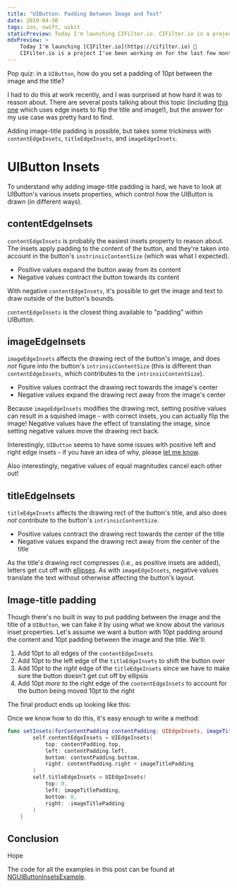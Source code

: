 ```yaml
---
title: "UIButton: Padding Between Image and Text"
date: 2019-04-30
tags: ios, swift, uikit
staticPreview: Today I'm launching CIFilter.io. CIFilter.io is a project I've been working on for the last few months, and today it's open source. It has two parts...
mdxPreview: >
    Today I'm launching [CIFilter.io](https://cifilter.io) 🎉
    CIFilter.io is a project I've been working on for the last few months, and today it's [open source](https://github.com/noahsark769/cifilter.io/). It has two parts...
---
```


Pop quiz: in a `UIButton`, how do you set a padding of 10pt between the image and the title?

<CaptionedImage max={200} filename="uibutton-padding-1.png" alt="Image showing 10pt padding between title and image of a UIButton" caption="If you're looking for a code snippet, skip to the bottom :)" />

I had to do this at work recently, and I was surprised at how hard it was to reason about. There are several posts talking about this topic (including [this one](https://medium.com/short-swift-stories/using-uiedgeinsets-to-layout-a-uibutton-44ba04dd085c) which uses edge insets to flip the title and image!), but the answer for my use case was pretty hard to find.

Adding image-title padding is possible, but takes some trickiness with `contentEdgeInsets`, `titleEdgeInsets`, and `imageEdgeInsets`.

# UIButton Insets
To understand why adding image-title padding is hard, we have to look at UIButton's various insets properties, which control how the UIButton is drawn (in different ways).

## contentEdgeInsets
`contentEdgeInsets` is probably the easiest insets property to reason about. The insets apply padding to the content of the button, and they're taken into account in the button's `instrinsicContentSize` (which was what I expected).

- Positive values expand the button away from its content
- Negative values contract the button towards its content

With negative `contentEdgeInsets`, it's possible to get the image and text to draw outside of the button's bounds.

<FlowGrid columns={2}>
    <CaptionedImage max={300} filename="content-top.gif" alt="contentEdgeInsets top" caption="Top" />
    <CaptionedImage max={300} filename="content-left.gif" alt="contentEdgeInsets left" caption="Left" />
    <CaptionedImage max={300} filename="content-bottom.gif" alt="contentEdgeInsets bottom" caption="Bottom" />
    <CaptionedImage max={300} filename="content-right.gif" alt="contentEdgeInsets right" caption="Right" />
</FlowGrid>

`contentEdgeInsets` is the closest thing available to "padding" within UIButton.

## imageEdgeInsets
`imageEdgeInsets` affects the drawing rect of the button's image, and does *not* figure into the button's `intrinsicContentSize` (this is different than `contentEdgeInsets`, which contributes to the `intrinsicContentSize`).

- Positive values contract the drawing rect towards the image's center
- Negative values expand the drawing rect away from the image's center

Because `imageEdgeInsets` modifies the drawing rect, setting positive values can result in a squished image - with correct insets, you can actually flip the image! Negative values have the effect of translating the image, since setting negative values move the drawing rect back.

<FlowGrid columns={2}>
    <CaptionedImage max={300} filename="image-top.gif" alt="imageEdgeInsets top" caption="Top" />
    <CaptionedImage max={300} filename="image-left.gif" alt="imageEdgeInsets left" caption="Left" />
    <CaptionedImage max={300} filename="image-bottom.gif" alt="imageEdgeInsets bottom" caption="Bottom" />
    <CaptionedImage max={300} filename="image-right.gif" alt="imageEdgeInsets right" caption="Right" />
</FlowGrid>

Interestingly, `UIButton` seems to have some issues with positive left and right edge insets - if you have an idea of why, please [let me know](https://twitter.com/noahsark769).

Also interestingly, negative values of equal magnitudes cancel each other out!

<CaptionedImage max={300} filename="uibutton-cancellout.png" alt="With all insets the same negative value, the button looks the same" caption="" />

## titleEdgeInsets
`titleEdgeInsets` affects the drawing rect of the button's title, and also does *not* contribute to the button's `intrinsicContentSize`.

- Positive values contract the drawing rect towards the center of the title
- Negative values expand the drawing rect away from the center of the title

As the title's drawing rect compresses (i.e., as positive insets are added), letters get cut off with [ellipses](https://twitter.com/noahsark769/status/1125608257806979073). As with `imageEdgeInsets`, negative values translate the text without otherwise affecting the button's layout.

<FlowGrid columns={2}>
    <CaptionedImage max={300} filename="title-top.gif" alt="titleEdgeInsets top" caption="Top" />
    <CaptionedImage max={300} filename="title-left.gif" alt="titleEdgeInsets left" caption="Left" />
    <CaptionedImage max={300} filename="title-bottom.gif" alt="titleEdgeInsets bottom" caption="Bottom" />
    <CaptionedImage max={300} filename="title-right.gif" alt="titleEdgeInsets right" caption="Right" />
</FlowGrid>

## Image-title padding
Though there's no built in way to put padding between the image and the title of a `UIButton`, we can fake it by using what we know about the various inset properties. Let's assume we want a button with 10pt padding around the content and 10pt padding between the image and the title. We'll:

1. Add 10pt to all edges of the `contentEdgeInsets`
2. Add 10pt to the left edge of the `titleEdgeInsets` to shift the button over
3. Add 10pt to the *right* edge of the `titleEdgeInsets` since we have to make sure the button doesn't get cut off by ellipsis
4. Add 10pt *more* to the right edge of the `contentEdgeInsets` to account for the button being moved 10pt to the right

The final product ends up looking like this:

<CaptionedImage max={200} filename="uibutton-wireframe.png" alt="Wireframe explaining the incantation required to add padding between the image and title of a UIButton" caption="Magic incantation" />

Once we know how to do this, it's easy enough to write a method:

```swift
func setInsets(forContentPadding contentPadding: UIEdgeInsets, imageTitlePadding: CGFloat) {
        self.contentEdgeInsets = UIEdgeInsets(
            top: contentPadding.top,
            left: contentPadding.left,
            bottom: contentPadding.bottom,
            right: contentPadding.right + imageTitlePadding
        )
        self.titleEdgeInsets = UIEdgeInsets(
            top: 0,
            left: imageTitlePadding,
            bottom: 0,
            right: -imageTitlePadding
        )
    }
```

## Conclusion
Hope

The code for all the examples in this post can be found at [NGUIButtonInsetsExample](https://github.com/noahsark769/NGUIButtonInsetsExample).
